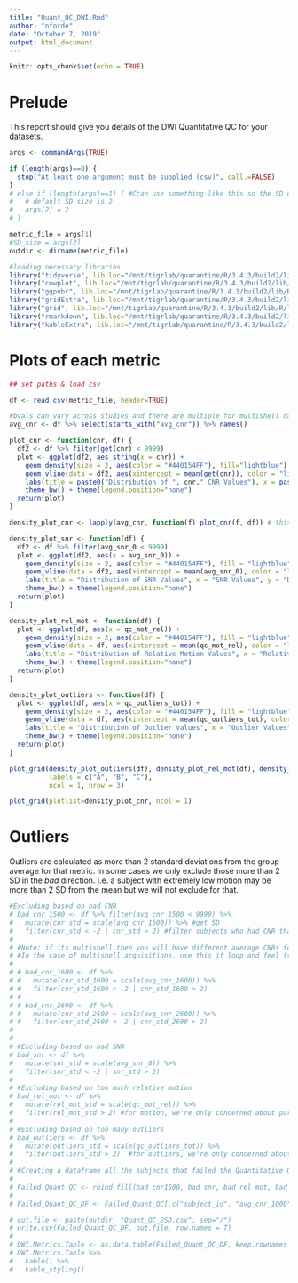 ```yaml
---
title: "Quant_QC_DWI.Rmd"
author: "nforde"
date: "October 7, 2019"
output: html_document
---
```


```r
knitr::opts_chunk$set(echo = TRUE)
```
# Prelude
This report should give you details of the DWI Quantitative QC for your datasets.  
```r
args <- commandArgs(TRUE)

if (length(args)==0) {
  stop("At least one argument must be supplied (csv)", call.=FALSE)
}
# else if (length(args)==1) { #Ccan use something like this so the SD can be changeable
#   # default SD size is 2
#   args[2] = 2
# }

metric_file = args[1]
#SD_size = args[2]
outdir <- dirname(metric_file)

#loading necessary libraries
library("tidyverse", lib.loc="/mnt/tigrlab/quarantine/R/3.4.3/build2/lib/R/library")
library("cowplot", lib.loc="/mnt/tigrlab/quarantine/R/3.4.3/build2/lib/R/library")
library("ggpubr", lib.loc="/mnt/tigrlab/quarantine/R/3.4.3/build2/lib/R/library")
library("gridExtra", lib.loc="/mnt/tigrlab/quarantine/R/3.4.3/build2/lib/R/library")
library("grid", lib.loc="/mnt/tigrlab/quarantine/R/3.4.3/build2/lib/R/library")
library("rmarkdown", lib.loc="/mnt/tigrlab/quarantine/R/3.4.3/build2/lib/R/library")
library("kableExtra", lib.loc="/mnt/tigrlab/quarantine/R/3.4.3/build2/lib/R/library")

```
# Plots of each metric
```r
## set paths & load csv

df <- read.csv(metric_file, header=TRUE) 

#bvals can vary across studies and there are multiple for multishell data. This will make a list of the cnr variables you need 
avg_cnr <- df %>% select(starts_with("avg_cnr")) %>% names()

plot_cnr <- function(cnr, df) {
  df2 <- df %>% filter(get(cnr) < 9999)
  plot <- ggplot(df2, aes_string(x = cnr)) +
    geom_density(size = 2, aes(color = "#440154FF"), fill="lightblue") +
    geom_vline(data = df2, aes(xintercept = mean(get(cnr)), color = "lightblue"), linetype = "dashed", size = 1) +
    labs(title = paste0("Distribution of ", cnr," CNR Values"), x = paste0(cnr, " CNR Values"), y = "Density") +
    theme_bw() + theme(legend.position="none")
  return(plot)
}

density_plot_cnr <- lapply(avg_cnr, function(f) plot_cnr(f, df)) # this should create a list of 1 or more plots depending on the number of bvals

density_plot_snr <- function(df) {
  df2 <- df %>% filter(avg_snr_0 < 9999)
  plot <- ggplot(df2, aes(x = avg_snr_0)) +
    geom_density(size = 2, aes(color = "#440154FF"), fill = "lightblue") +
    geom_vline(data = df2, aes(xintercept = mean(avg_snr_0), color = "lightblue"), linetype = "dashed", size = 1) +
    labs(title = "Distribution of SNR Values", x = "SNR Values", y = "Density") +
    theme_bw() + theme(legend.position="none")
  return(plot)
}

density_plot_rel_mot <- function(df) {
  plot <- ggplot(df, aes(x = qc_mot_rel)) +
    geom_density(size = 2, aes(color = "#440154FF"), fill = "lightblue") +
    geom_vline(data = df, aes(xintercept = mean(qc_mot_rel), color = "lightblue"), linetype = "dashed", size = 1) +
    labs(title = "Distribution of Relative Motion Values", x = "Relative Motion Values", y = "Density") +
    theme_bw() + theme(legend.position="none")
  return(plot)
}

density_plot_outliers <- function(df) {
  plot <- ggplot(df, aes(x = qc_outliers_tot)) +
    geom_density(size = 2, aes(color = "#440154FF"), fill = "lightblue") +
    geom_vline(data = df, aes(xintercept = mean(qc_outliers_tot), color = "lightblue"), linetype = "dashed", size = 1) +
    labs(title = "Distribution of Outlier Values", x = "Outlier Values", y = "Density") +
    theme_bw() + theme(legend.position="none")
  return(plot)
}

plot_grid(density_plot_outliers(df), density_plot_rel_mot(df), density_plot_snr(df) + rremove("x.text"), 
          labels = c("A", "B", "C"),
          ncol = 1, nrow = 3)

plot_grid(plotlist=density_plot_cnr, ncol = 1)  

```
  
# Outliers  
Outliers are calculated as more than 2 standard deviations from the group average for that metric. In some cases we only exclude those more than 2 SD in the _bad_ direction. i.e. a subject with extremely low motion may be more than 2 SD from the mean but we will not exclude for that.   
```r

#Excluding based on bad CNR
# bad_cnr_1500 <- df %>% filter(avg_cnr_1500 < 9999) %>%
#   mutate(cnr_std = scale(avg_cnr_1500)) %>% #get SD 
#   filter(cnr_std < -2 | cnr_std > 2) #filter subjects who had CNR that was > and < than 2 SD's from the mean
# 
# #Note: if its multishell then you will have different average CNRs for every B values, and in that case, be sure to check all of them
# #In the case of multishell acquisitions, use this if loop and feel free to change the B values to suit your study specific acquisitions
# 
# # bad_cnr_1600 <- df %>%
# #   mutate(cnr_std_1600 = scale(avg_cnr_1600)) %>% 
# #   filter(cnr_std_1600 < -2 | cnr_std_1600 > 2)
# # 
# # bad_cnr_2600 <- df %>%
# #   mutate(cnr_std_2600 = scale(avg_cnr_2600)) %>% 
# #   filter(cnr_std_2600 < -2 | cnr_std_2600 > 2)
# 
# 
# #Excluding based on bad SNR
# bad_snr <- df %>%
#   mutate(snr_std = scale(avg_snr_0)) %>%
#   filter(snr_std < -2 | snr_std > 2)
# 
# #Excluding based on too much relative motion
# bad_rel_mot <- df %>%
#   mutate(rel_mot_std = scale(qc_mot_rel)) %>%
#   filter(rel_mot_std > 2) #for motion, we're only concerned about participants with too much motion
# 
# #Excluding based on too many outliers
# bad_outliers <- df %>%
#   mutate(outliers_std = scale(qc_outliers_tot)) %>%
#   filter(outliers_std > 2)  #for outliers, we're only concerned about participants with too many outliers
# 
# #Creating a dataframe all the subjects that failed the Quantitative QC and their problematic values
# 
# Failed_Quant_QC <- rbind.fill(bad_cnr1500, bad_snr, bad_rel_mot, bad_outliers)
# 
# Failed_Quant_QC_DF <- Failed_Quant_QC[,c("subject_id", "avg_cnr_1000", "avg_cnr_1600", "avg_cnr_2600", "avg_snr_0", "qc_mot_rel", "qc_outliers_tot")]

# out.file <- paste(outdir, "Quant_QC_2SD.csv", sep="/")
# write.csv(Failed_Quant_QC_DF, out.file, row.names = T)
# 
# DWI.Metrics.Table <- as.data.table(Failed_Quant_QC_DF, keep.rownames = TRUE)
# DWI.Metrics.Table %>%
#   kable() %>%
#   kable_styling()



```